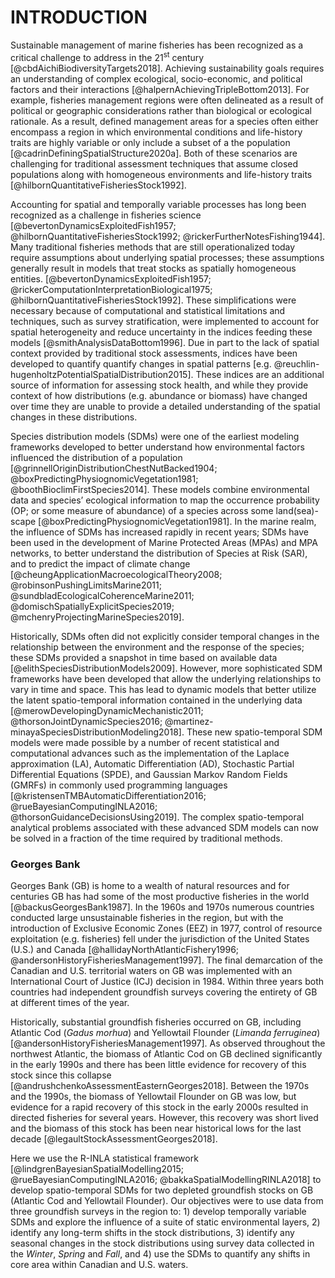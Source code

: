 # INTRODUCTION {#ref-intro}

Sustainable management of marine fisheries has been recognized as a critical challenge to address in the 21^st^ century [@cbdAichiBiodiversityTargets2018]. Achieving sustainability goals requires an understanding of complex ecological, socio-economic, and political factors and their interactions [@halpernAchievingTripleBottom2013]. For example, fisheries management regions were often delineated as a result of political or geographic considerations rather than biological or ecological rationale. As a result, defined management areas for a species often either encompass a region in which environmental conditions and life-history traits are highly variable or only include a subset of a the population [@cadrinDefiningSpatialStructure2020a]. Both of these scenarios are challenging for traditional assessment techniques that assume closed populations along with homogeneous environments and life-history traits [@hilbornQuantitativeFisheriesStock1992]. 

Accounting for spatial and temporally variable processes has long been recognized as a challenge in fisheries science [@bevertonDynamicsExploitedFish1957; @hilbornQuantitativeFisheriesStock1992; @rickerFurtherNotesFishing1944]. Many traditional fisheries methods that are still operationalized today require assumptions about underlying spatial processes; these assumptions generally result in models that treat stocks as spatially homogeneous entities. [@bevertonDynamicsExploitedFish1957; @rickerComputationInterpretationBiological1975; @hilbornQuantitativeFisheriesStock1992]. These simplifications were necessary because of computational and statistical limitations and techniques, such as survey stratification, were implemented to account for spatial heterogeneity and reduce uncertainty in the indices feeding these models [@smithAnalysisDataBottom1996]. Due in part to the lack of spatial context provided by traditional stock assessments, indices have been developed to quantify quantify changes in spatial patterns [e.g. @reuchlin-hugenholtzPotentialSpatialDistribution2015]. These indices are an additional source of information for assessing stock health, and while they provide context of how distributions (e.g. abundance or biomass) have changed over time they are unable to provide a detailed understanding of the spatial changes in these distributions.

Species distribution models (SDMs) were one of the earliest modeling frameworks developed to better understand how environmental factors influenced the distribution of a population [@grinnellOriginDistributionChestNutBacked1904; @boxPredictingPhysiognomicVegetation1981; @boothBioclimFirstSpecies2014]. These models combine environmental data and species' ecological information to map the occurrence probability (OP; or some measure of abundance) of a species across some land(sea)-scape [@boxPredictingPhysiognomicVegetation1981]. In the marine realm, the influence of SDMs has increased rapidly in recent years; SDMs have been used in the development of Marine Protected Areas (MPAs) and MPA networks, to better understand the distribution of Species at Risk (SAR), and to predict the impact of climate change [@cheungApplicationMacroecologicalTheory2008; @robinsonPushingLimitsMarine2011; @sundbladEcologicalCoherenceMarine2011; @domischSpatiallyExplicitSpecies2019; @mchenryProjectingMarineSpecies2019].

Historically, SDMs often did not explicitly consider temporal changes in the relationship between the environment and the response of the species; these SDMs provided a snapshot in time based on available data [@elithSpeciesDistributionModels2009]. However, more sophisticated SDM frameworks have been developed that allow the underlying relationships to vary in time and space. This has lead to dynamic models that better utilize the latent spatio-temporal information contained in the underlying data [@merowDevelopingDynamicMechanistic2011; @thorsonJointDynamicSpecies2016; @martinez-minayaSpeciesDistributionModeling2018]. These new spatio-temporal SDM models were made possible by a number of recent statistical and computational advances such as the implementation of the Laplace approximation (LA), Automatic Differentiation (AD), Stochastic Partial Differential Equations (SPDE), and Gaussian Markov Random Fields (GMRFs) in commonly used programming languages [@kristensenTMBAutomaticDifferentiation2016; @rueBayesianComputingINLA2016; @thorsonGuidanceDecisionsUsing2019]. The complex spatio-temporal analytical problems associated with these advanced SDM models can now be solved in a fraction of the time required by traditional methods.

### Georges Bank

Georges Bank (GB) is home to a wealth of natural resources and for centuries GB has had some of the most productive fisheries in the world [@backusGeorgesBank1987]. In the 1960s and 1970s numerous countries conducted large unsustainable fisheries in the region, but with the introduction of Exclusive Economic Zones (EEZ) in 1977, control of resource exploitation (e.g. fisheries) fell under the jurisdiction of the United States (U.S.) and Canada [@hallidayNorthAtlanticFishery1996; @andersonHistoryFisheriesManagement1997]. The final demarcation of the Canadian and U.S. territorial waters on GB was implemented with an International Court of Justice (ICJ) decision in 1984. Within three years both countries had independent groundfish surveys covering the entirety of GB at different times of the year.

Historically, substantial groundfish fisheries occurred on GB, including Atlantic Cod (*Gadus morhua*) and Yellowtail Flounder (*Limanda ferruginea*) [@andersonHistoryFisheriesManagement1997]. As observed throughout the northwest Atlantic, the biomass of Atlantic Cod on GB declined significantly in the early 1990s and there has been little evidence for recovery of this stock since this collapse [@andrushchenkoAssessmentEasternGeorges2018]. Between the 1970s and the 1990s, the biomass of Yellowtail Flounder on GB was low, but evidence for a rapid recovery of this stock in the early 2000s resulted in directed fisheries for several years. However, this recovery was short lived and the biomass of this stock has been near historical lows for the last decade [@legaultStockAssessmentGeorges2018].

<!-- Fisheries management bodies in both Canada and the U.S. have implemented measures to protect the Atlantic Cod and Yellowtail Flounder stocks on GB. While these measures vary between the countries, there is a collaborative process to develop a shared quota for these two stocks [@tracTransboundaryResourceAssessment2020]; a quota which has declined substantially for both stocks over the last decade [@andrushchenkoAssessmentEasternGeorges2018; @legaultStockAssessmentGeorges2018]. In addition to regulations that attempt to directly limit fishing mortality, both countries have implemented spatial closures (Figure @ref(fig:Overview)). In the U.S., two large closed areas were implemented (Closed Area I (CA I) and II (CA II)) with the intent of aiding in the recovery of groundfish and invertebrate stocks on GB. These closures were established in 1994 and have been modified over time to occasionally allow some fishing activity [@linkEffectsAreaClosures2005; @murawskiLargescaleClosedAreas2000]. On the Canadian portion of GB, the groundfish fishery has historically been closed from March 1^st^ to May 31^st^ to protect spawning groundfish. In 1994 the closure was expanded to include the months of January and February in an effort to rebuild the Atlantic Haddock stock. This closure was subsequently shortened in 2005 to exclude January, resulting in a closure of the groundfish fishery from February through to the end of May. The Canadian Offshore Scallop Fishery (COSF) also faces restrictions on fishing during the peak groundfish spawning periods with time-area closures limiting the area in which this fishery can operate during February and March [Atlantic Cod; @dfoScallopFisheryArea2019] and June [Yellowtail Flounder; @dfoScallopFisheryArea2014]. The U.S. closures have been linked to the recovery of several stocks on GB [@linkEffectsAreaClosures2005; @murawskiLargescaleClosedAreas2000] although the reasons for the recent decline of Yellowtail Flounder and the ongoing lack of recovery of Atlantic Cod on the bank since the implementation of these closures remains uncertain [@andrushchenkoAssessmentEasternGeorges2018; @legaultStockAssessmentGeorges2018]. In Canada, there had been no comprehensive review of the closures until a recent review by @keithEvaluatingSocioeconomicConservation2020 that found little evidence that the COSF time-area closures were achieving their management objectives. This analysis also highlighted the need for a better understanding of the spatio-temporal distributions of both of these stocks in relation to the location and timing of these closures. -->

Here we use the R-INLA statistical framework [@lindgrenBayesianSpatialModelling2015; @rueBayesianComputingINLA2016; @bakkaSpatialModellingRINLA2018] to develop spatio-temporal SDMs for two depleted groundfish stocks on GB (Atlantic Cod and Yellowtail Flounder). Our objectives were to use data from three groundfish surveys in the region to: 1) develop temporally variable SDMs and explore the influence of a suite of static environmental layers, 2) identify any long-term shifts in the stock distributions, 3) identify any seasonal changes in the stock distributions using survey data collected in the *Winter*, *Spring* and *Fall*, and 4) use the SDMs to quantify any shifts in core area within Canadian and U.S. waters.

<!-- From a scientific perspective, disentangling how environmental, ecological, and anthropogenic factors impact the population dynamics of marine fishes is pivotal to development of sustainability strategies.  -->

<!-- Species Distribution models (SDMs) have been used for a long time in fisheries.  These models typically try to map spatial patterns in species distribution using available environmental covariates.  Without a detailed knowledge of processes underlying the spatial patterns the use of environmental covariates alone cannot fully account for spatial and temporal variability.  These environmental covariates are typically proxies for more complex unobserved(able)ed processes, and changes in these relationships are difficult to account for in these models. -->

<!-- Recent statistical advances have lead to the development of tools which can be used to develop more realistic SDMs.  These models can account for environmental covariates along with accounting for unexplained spatio-temporal variability.  These kindas of SDMs enable the model to identify the consistent environmental signal (covariates) to be estimated while also providing a statistical framework in which the unexplained spatio-temporal variability can be used to better understand spatio-temporal changes in the species distribution. -->

<!-- Tracking spatio-temporal changes facilitates the development of models which can identify consistent spatial anomalies in which the metric being measures deviates from expectation.  Tracking long-term changes improves our understanding of species shifts and provides insight into how changing environmental conditions impact the strength of the environmental correlations.  This provides a framework for predicting the impact of directed environmental change (e.g. climate change). -->
